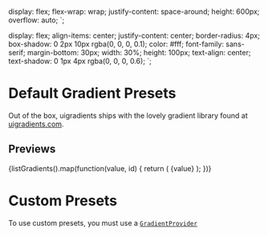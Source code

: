 

  display: flex;
  flex-wrap: wrap;
  justify-content: space-around;
  height: 600px;
  overflow: auto;
`;

  display: flex;
  align-items: center;
  justify-content: center;
  border-radius: 4px;
  box-shadow: 0 2px 10px rgba(0, 0, 0, 0.1);
  color: #fff;
  font-family: sans-serif;
  margin-bottom: 30px;
  width: 30%;
  height: 100px;
  text-align: center;
  text-shadow: 0 1px 4px rgba(0, 0, 0, 0.6);
`;

<Meta title="Documentation|Presets" component={Gradient} />

# Default Gradient Presets

Out of the box, uigradients ships with the lovely gradient library found at <a href="http://uigradients.com" target="_blank">uigradients.com</a>.

## Previews

<Preview>
  <Story name="Default Presets">
    <Wrapper>
      {listGradients().map(function(value, id) {
        return (
          <StyledGradient preset={value} key={id} type="linear">
            {value}
          </StyledGradient>
        );
      })}
    </Wrapper>
  </Story>
</Preview>

# Custom Presets

To use custom presets, you must use a [`GradientProvider`](/?path=/docs/documentation-gradientprovider--usage)
